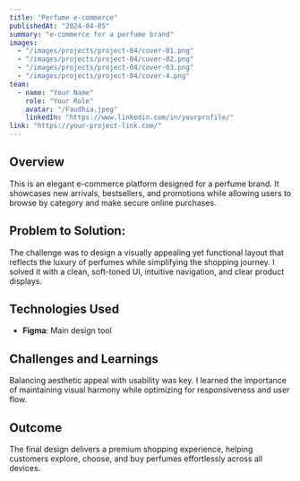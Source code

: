 ```yaml
---
title: "Perfume e-commerce"
publishedAt: "2024-04-05"
summary: "e-commerce for a perfume brand"
images:
  - "/images/projects/project-04/cover-01.png"
  - "/images/projects/project-04/cover-02.png"
  - "/images/projects/project-04/cover-03.png"
  - "/images/projects/project-04/cover-4.png"
team:
  - name: "Your Name"
    role: "Your Role"
    avatar: "/Faudhia.jpeg"
    linkedIn: "https://www.linkedin.com/in/yourprofile/"
link: "https://your-project-link.com/"
---
```


## Overview

This is an elegant e-commerce platform designed for a perfume brand. It showcases new
arrivals, bestsellers, and promotions while allowing users to browse by category and make
secure online purchases.

## Problem to Solution:

The challenge was to design a visually appealing yet functional layout that reflects the luxury
of perfumes while simplifying the shopping journey. I solved it with a clean, soft-toned UI,
intuitive navigation, and clear product displays.

## Technologies Used

- **Figma**: Main design tool


## Challenges and Learnings

Balancing aesthetic appeal with usability was key. I learned the importance of maintaining
visual harmony while optimizing for responsiveness and user flow.

## Outcome

The final design delivers a premium shopping experience, helping customers explore,
choose, and buy perfumes effortlessly across all devices.
